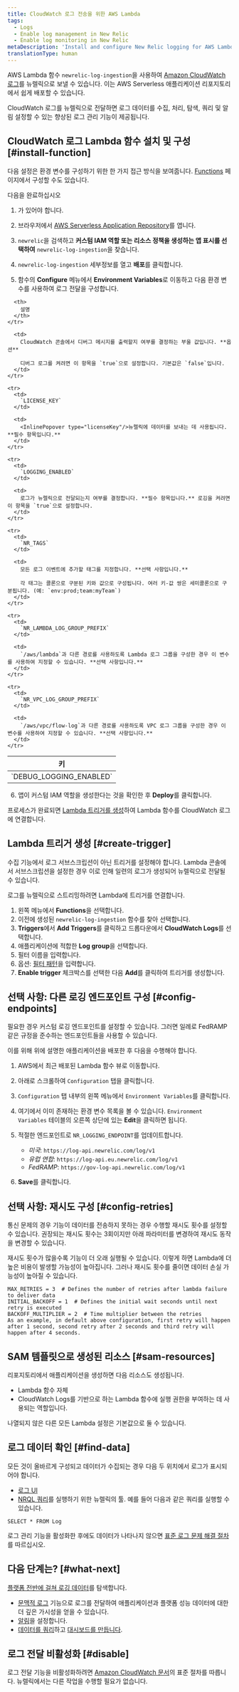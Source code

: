 ```yaml
---
title: CloudWatch 로그 전송을 위한 AWS Lambda
tags:
  - Logs
  - Enable log management in New Relic
  - Enable log monitoring in New Relic
metaDescription: 'Install and configure New Relic logging for AWS Lambda with CloudWatch logs, so you can use enhanced log management capabilities.'
translationType: human
---
```


AWS Lambda 함수 `newrelic-log-ingestion`을 사용하여 [Amazon CloudWatch 로그](https://docs.aws.amazon.com/AmazonCloudWatch/latest/logs/WhatIsCloudWatchLogs.html)를 뉴렐릭으로 보낼 수 있습니다. 이는 AWS Serverless 애플리케이션 리포지토리에서 쉽게 배포할 수 있습니다.

CloudWatch 로그를 뉴렐릭으로 전달하면 로그 데이터를 수집, 처리, 탐색, 쿼리 및 알림 설정할 수 있는 향상된 로그 관리 기능이 제공됩니다.

## CloudWatch 로그 Lambda 함수 설치 및 구성 [#install-function]

다음 설정은 환경 변수를 구성하기 위한 한 가지 접근 방식을 보여줍니다. [Functions](https://docs.aws.amazon.com/lambda/latest/dg/configuration-envvars.html) 페이지에서 구성할 수도 있습니다.

다음을 완료하십시오

1. <InlinePopover type="licenseKey"/>

   가 있어야 합니다.

2. 브라우저에서 [AWS Serverless Application Repository](https://serverlessrepo.aws.amazon.com/applications)를 엽니다.

3. `newrelic`을 검색하고 **커스텀 IAM 역할 또는 리소스 정책을 생성하는 앱 표시를 선택하여** `newrelic-log-ingestion`을 찾습니다.

4. `newrelic-log-ingestion` 세부정보를 열고 **배포**를 클릭합니다.

5. 함수의 **Configure** 메뉴에서 **Environment Variables**로 이동하고 다음 환경 변수를 사용하여 로그 전달을 구성합니다.

<table>
  <thead>
    <tr>
      <th style={{ width: "200px" }}>
        키
      </th>

      <th>
        설명
      </th>
    </tr>
  </thead>

  <tbody>
    <tr>
      <td>
        `DEBUG_LOGGING_ENABLED`
      </td>

      <td>
        CloudWatch 콘솔에서 디버그 메시지를 출력할지 여부를 결정하는 부울 값입니다. **옵션**

        디버그 로그를 켜려면 이 항목을 `true`으로 설정합니다. 기본값은 `false`입니다.
      </td>
    </tr>

    <tr>
      <td>
        `LICENSE_KEY`
      </td>

      <td>
        <InlinePopover type="licenseKey"/>뉴렐릭에 데이터를 보내는 데 사용됩니다. **필수 항목입니다.**
      </td>
    </tr>

    <tr>
      <td>
        `LOGGING_ENABLED`
      </td>

      <td>
        로그가 뉴렐릭으로 전달되는지 여부를 결정합니다. **필수 항목입니다.** 로깅을 켜려면 이 항목을 `true`으로 설정합니다.
      </td>
    </tr>

    <tr>
      <td>
        `NR_TAGS`
      </td>

      <td>
        모든 로그 이벤트에 추가할 태그를 지정합니다. **선택 사항입니다.**

        각 태그는 콜론으로 구분된 키와 값으로 구성됩니다. 여러 키-값 쌍은 세미콜론으로 구분됩니다. (예: `env:prod;team:myTeam`)
      </td>
    </tr>

    <tr>
      <td>
        `NR_LAMBDA_LOG_GROUP_PREFIX`
      </td>

      <td>
        `/aws/lambda`과 다른 경로를 사용하도록 Lambda 로그 그룹을 구성한 경우 이 변수를 사용하여 지정할 수 있습니다. **선택 사항입니다.**
      </td>
    </tr>

    <tr>
      <td>
        `NR_VPC_LOG_GROUP_PREFIX`
      </td>

      <td>
        `/aws/vpc/flow-log`과 다른 경로를 사용하도록 VPC 로그 그룹을 구성한 경우 이 변수를 사용하여 지정할 수 있습니다. **선택 사항입니다.**
      </td>
    </tr>
  </tbody>
</table>

6. 앱이 커스텀 IAM 역할을 생성한다는 것을 확인한 후 **Deploy**를 클릭합니다.

프로세스가 완료되면 [Lambda 트리거를 생성](#create-trigger)하여 Lambda 함수를 CloudWatch 로그에 연결합니다.

## Lambda 트리거 생성 [#create-trigger]

수집 기능에서 로그 서브스크립션이 아닌 트리거를 설정해야 합니다. Lambda 콘솔에서 서브스크립션을 설정한 경우 이로 인해 일련의 로그가 생성되어 뉴렐릭으로 전달될 수 있습니다.

로그를 뉴렐릭으로 스트리밍하려면 Lambda에 트리거를 연결합니다.

1. 왼쪽 메뉴에서 **Functions**을 선택합니다.
2. 이전에 생성된 `newrelic-log-ingestion` 함수를 찾아 선택합니다.
3. **Triggers**에서 **Add Triggers**를 클릭하고 드롭다운에서 **CloudWatch Logs**를 선택합니다.
4. 애플리케이션에 적합한 **Log group**을 선택합니다.
5. 필터 이름을 입력합니다.
6. 옵션: [필터 패턴](https://docs.aws.amazon.com/AmazonCloudWatch/latest/logs/FilterAndPatternSyntax.html)을 입력합니다.
7. **Enable trigger** 체크박스를 선택한 다음 **Add**를 클릭하여 트리거를 생성합니다.

<InstallFeedback/>

## 선택 사항: 다른 로깅 엔드포인트 구성 [#config-endpoints]

필요한 경우 커스텀 로깅 엔드포인트를 설정할 수 있습니다. 그러면 일례로 FedRAMP 같은 규정을 준수하는 엔드포인트들을 사용할 수 있습니다.

이를 위해 위에 설명한 애플리케이션을 배포한 후 다음을 수행해야 합니다.

1. AWS에서 최근 배포된 Lambda 함수 뷰로 이동합니다.

2. 아래로 스크롤하여 `Configuration` 탭을 클릭합니다.

3. `Configuration` 탭 내부의 왼쪽 메뉴에서 `Environment Variables`를 클릭합니다.

4. 여기에서 이미 존재하는 환경 변수 목록을 볼 수 있습니다. `Environment Variables` 테이블의 오른쪽 상단에 있는 **Edit**을 클릭하면 됩니다.

5. 적절한 엔드포인트로 `NR_LOGGING_ENDPOINT`를 업데이트합니다.

   * _미국_: `https://log-api.newrelic.com/log/v1`
   * _유럽 연합_: `https://log-api.eu.newrelic.com/log/v1`
   * _FedRAMP_: `https://gov-log-api.newrelic.com/log/v1`

6. **Save**를 클릭합니다.

## 선택 사항: 재시도 구성 [#config-retries]

통신 문제의 경우 기능이 데이터를 전송하지 못하는 경우 수행할 재시도 횟수를 설정할 수 있습니다. 권장되는 재시도 횟수는 3회이지만 아래 파라미터를 변경하여 재시도 동작을 변경할 수 있습니다.

<Callout variant="tip">
  재시도 횟수가 많을수록 기능이 더 오래 실행될 수 있습니다. 이렇게 하면 Lambda에 더 높은 비용이 발생할 가능성이 높아집니다. 그러나 재시도 횟수를 줄이면 데이터 손실 가능성이 높아질 수 있습니다.
</Callout>

```
MAX_RETRIES = 3  # Defines the number of retries after lambda failure to deliver data
INITIAL_BACKOFF = 1  # Defines the initial wait seconds until next retry is executed
BACKOFF_MULTIPLIER = 2  # Time multiplier between the retries
As an example, in default above configuration, first retry will happen after 1 second, second retry after 2 seconds and third retry will happen after 4 seconds.
```

## SAM 템플릿으로 생성된 리소스 [#sam-resources]

리포지토리에서 애플리케이션을 생성하면 다음 리소스도 생성됩니다.

* Lambda 함수 자체
* CloudWatch Logs를 기반으로 하는 Lambda 함수에 실행 권한을 부여하는 데 사용되는 역할입니다.

나열되지 않은 다른 모든 Lambda 설정은 기본값으로 둘 수 있습니다.

## 로그 데이터 확인 [#find-data]

모든 것이 올바르게 구성되고 데이터가 수집되는 경우 다음 두 위치에서 로그가 표시되어야 합니다.

* [로그 UI](https://one.newrelic.com/launcher/logger.log-launcher)
* [NRQL 쿼리](/docs/chart-builder/use-chart-builder/choose-data/use-advanced-nrql-mode-specify-data)를 실행하기 위한 뉴렐릭의 툴. 예를 들어 다음과 같은 쿼리를 실행할 수 있습니다.

```
SELECT * FROM Log
```

로그 관리 기능을 활성화한 후에도 데이터가 나타나지 않으면 [표준 로그 문제 해결 절차](/docs/logs/log-management/troubleshooting/no-log-data-appears-ui/)를 따르십시오.

## 다음 단계는? [#what-next]

[플랫폼 전반에 걸쳐 로깅 데이터](/docs/logs/log-management/ui-data/use-logs-ui/)를 탐색합니다.

* [문맥적 로그](/docs/logs/enable-log-management-new-relic/configure-logs-context/configure-logs-context-apm-agents/) 기능으로 로그를 전달하여 애플리케이션과 플랫폼 성능 데이터에 대한 더 깊은 가시성을 얻을 수 있습니다.
* [알림](/docs/alerts-applied-intelligence/new-relic-alerts/alert-conditions/create-alert-conditions/)을 설정합니다.
* [데이터를 쿼리](/docs/query-your-data/explore-query-data/get-started/introduction-querying-new-relic-data/)하고 [대시보드를 만듭니다](/docs/query-your-data/explore-query-data/dashboards/introduction-dashboards/).

## 로그 전달 비활성화 [#disable]

로그 전달 기능을 비활성화하려면 [Amazon CloudWatch 문서](https://docs.aws.amazon.com/AmazonCloudWatch/latest/logs/WhatIsCloudWatchLogs.html)의 표준 절차를 따릅니다. 뉴렐릭에서는 다른 작업을 수행할 필요가 없습니다.